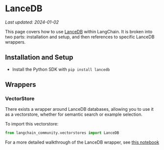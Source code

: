 # LanceDB
*Last updated: 2024-01-02*

This page covers how to use [LanceDB](https://github.com/lancedb/lancedb) within LangChain.
It is broken into two parts: installation and setup, and then references to specific LanceDB wrappers.

## Installation and Setup

- Install the Python SDK with `pip install lancedb`

## Wrappers

### VectorStore

There exists a wrapper around LanceDB databases, allowing you to use it as a vectorstore,
whether for semantic search or example selection.

To import this vectorstore:

```python
from langchain_community.vectorstores import LanceDB
```

For a more detailed walkthrough of the LanceDB wrapper, see [this notebook](/docs/integrations/vectorstores/lancedb)
